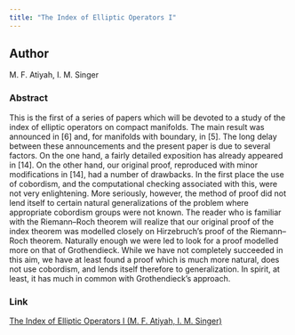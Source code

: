 ```yaml
---
title: "The Index of Elliptic Operators I"
---
```


## Author

M. F. Atiyah, I. M. Singer

### Abstract
This is the first of a series of papers which will be devoted to a study of the index of elliptic operators on compact manifolds. The main result was announced in [6] and, for manifolds with boundary\textsuperscript{1}, in [5]. The long delay between these announcements and the present paper is due to several factors. On the one hand, a fairly detailed exposition has already appeared in [14]. On the other hand, our original proof, reproduced with minor modifications in [14], had a number of drawbacks. In the first place the use of cobordism, and the computational checking associated with this, were not very enlightening. More seriously, however, the method of proof did not lend itself to certain natural generalizations of the problem where appropriate cobordism groups were not known. The reader who is familiar with the Riemann–Roch theorem will realize that our original proof of the index theorem was modelled closely on Hirzebruch’s proof of the Riemann–Roch theorem. Naturally enough we were led to look for a proof modelled more on that of Grothendieck. While we have not completely succeeded in this aim, we have at least found a proof which is much more natural, does not use cobordism, and lends itself therefore to generalization. In spirit, at least, it has much in common with Grothendieck’s approach.

### Link

[The Index of Elliptic Operators I (M. F. Atiyah, I. M. Singer)](https://drive.google.com/file/d/18jvgo7xvFTSm0uwdlYMBzm63um1lsEqi/view?usp=sharing)